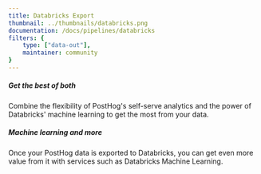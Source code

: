 ```yaml
---
title: Databricks Export
thumbnail: ../thumbnails/databricks.png
documentation: /docs/pipelines/databricks
filters: {
    type: ["data-out"],
    maintainer: community
}
---
```


<Section
    divider={false}
    title="Send data from PostHog to Databricks to create a fully open-source product analytics and data lakehouse combo."
    size="full"
    cols={2}
>
    <div>
        <h5>Get the best of both</h5>
        <p>Combine the flexibility of PostHog's self-serve analytics and the power of Databricks' machine learning to get the most from your data.</p>
    </div>
    <div>
        <h5>Machine learning and more</h5>
        <p>Once your PostHog data is exported to Databricks, you can get even more value from it with services such as Databricks Machine Learning.</p>
    </div>
</Section>

<TutorialsSlider topic="databricks" />

<Documentation />
